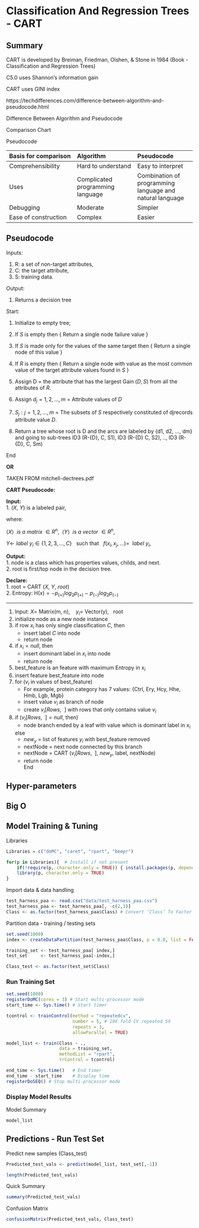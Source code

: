 # Classification And Regression Trees - CART


## Summary

CART is developed by Breiman, Friedman, Olshen, & Stone in 1984 (Book - Classification and Regression Trees)

C5.0 uses Shannon's information gain

CART uses GINI index

https://techdifferences.com/difference-between-algorithm-and-pseudocode.html

Difference Between Algorithm and Pseudocode

Comparison Chart

 Pseudocode

| Basis for comparison | Algorithm | Pseudocode |
|:---------------------|:-------------------|:------------------|
| Comprehensibility    | Hard to understand | Easy to interpret |
| Uses | Complicated programming language | Combination of programming language and natural language |
| Debugging            | Moderate           | Simpler |
| Ease of construction | Complex            | Easier |

## Pseudocode

Inputs:

1. R: a set of non-target attributes,  
1. C: the target attribute,  
1. S: training data.

Output:

1. Returns a decision tree

Start:

1. Initialize to empty tree;
2. If $S$ is empty then {
        Return a single node failure value
   }
3. If $S$ is made only for the values of the same target then {
       Return a single node of this value
   }

4. If $R$ is empty then {
       Return a single node with value as the most common value of the target attribute values found in $S$
   }
5. Assign D = the attribute that has the largest Gain ($D, S$) from all the attributes of $R$.
6. Assign ${d_{j} = 1, 2, ..., m}$ = Attribute values of $D$

7. ${S_j: j = 1, 2, ..., m}$ = The subsets of $S$ respectively constituted of djrecords attribute value $D$.

8. Return a tree whose root is D and the arcs are labeled by {d1, d2, ..., dm} and going to sub-trees ID3 (R-{D}, C, S1), ID3 (R-{D} C, S2), .., ID3 (R-{D}, C, Sm)

End

**OR**

TAKEN FROM mitchell-dectrees.pdf

**CART Pseudocode:**  

**Input:**  
1. $(X, ~Y)$ is a labeled pair,  
    
where:  

$\langle X \rangle ~~ is~ a~ matrix~ \in R^n, ~~ \langle Y \rangle ~~ is~ a~ vector~ \in R^n$, 

$Y \leftarrow ~ label~y_i \in \{1, 2, 3, ...,C\}~~$ such that $~~f(x_i, x_j, ...) = ~~label~y_i$,

**Output:**  
1. node is a class which has properties values, childs, and next.  
2. root is first/top node in the decision tree.  

**Declare:**  
1. root = CART $(X, ~Y, ~root)$  
2. Entropy:  H$(x) = -p_{(+)} log_2 p_{(+)} ~-~ p_{(-)} log_2 p_{(-)}$

---

1. Input: $X=$ Matrix(m, n), $~~~y_i=$ Vector(y), $~~$root   
2. initialize node as a new node instance  
3. if row $x_i$ has only single classification $C$, then  
    + insert label $C$ into node  
    + return node  
4. if $x_i = null$, then   
    + insert dominant label in $x_i$ into node  
    + return node  
5. best_feature is an feature with maximum Entropy in $x_i$  
6. insert feature best_feature into node   
7. for $(v_i$ in values of best_feature)   
   + For example, protein category has 7 values: {Ctrl, Ery, Hcy, Hhe, Hmb, Lgb, Mgb}    
   + insert value $v_i$ as branch of node  
   + create $v_i[Rows, ~~]$ with rows that only contains value $v_i$  
8. if ($v_i[Rows, ~~] = null$, then)    
   + node branch ended by a leaf with value which is dominant label in $x_i$ 
   
   else    
   + $new_y$ = list of features $y_i$ with best_feature removed  
   + nextNode = next node connected by this branch  
   + nextNode = CART ($v_i[Rows, ~~]$, $new_y$, label, nextNode)   
   + return node  
End  

## Hyper-parameters

## Big O

## Model Training & Tuning

Libraries
```r
Libraries = c("doMC", "caret", "rpart", "beepr")

for(p in Libraries){  # Install if not present
    if(!require(p, character.only = TRUE)) { install.packages(p, dependencies = TRUE) }
    library(p, character.only = TRUE)
}
```

Import data & data handling

```r
test_harness_paa <- read.csv("data/test_harness_paa.csv")
test_harness_paa <- test_harness_paa[, -c(2,3)]
Class <- as.factor(test_harness_paa$Class) # Convert ‘Class’ To Factor
```

Partition data - training / testing sets
```r
set.seed(1000)
index <- createDataPartition(test_harness_paa$Class, p = 0.8, list = FALSE)

training_set <- test_harness_paa[ index,]
test_set     <- test_harness_paa[-index,]

Class_test <- as.factor(test_set$Class)
```

### Run Training Set 
 
```r
set.seed(1000)
registerDoMC(cores = 3) # Start multi-processor mode
start_time <- Sys.time() # Start timer

tcontrol <- trainControl(method = "repeatedcv",
                         number = 5, # 10X fold CV repeated 5X
                         repeats = 3,
                         allowParallel = TRUE)

model_list <- train(Class ~ .,
                    data = training_set,
                    methodList = "rpart",
                    trControl = tcontrol)

end_time <- Sys.time()   # End timer
end_time - start_time    # Display time
registerDoSEQ() # Stop multi-processor mode
```

### Display Model Results

Model Summary
```r
model_list
```

## Predictions - Run Test Set

 Predict new samples (Class_test)
 
```r
Predicted_test_vals <- predict(model_list, test_set[,-1])

length(Predicted_test_vals)
```

Quick Summary

```r
summary(Predicted_test_vals)
```

Confusion Matrix

```r
confusionMatrix(Predicted_test_vals, Class_test)
```



